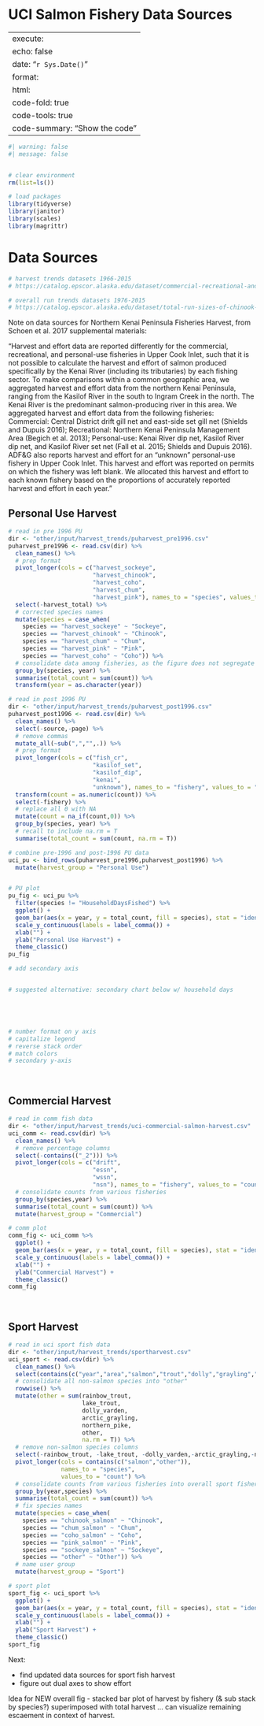# UCI Salmon Fishery Data Sources {.unnumbered}

---
execute:
  echo: false
date: "`r Sys.Date()`"
format:
  html:
    code-fold: true
    code-tools: true
    code-summary: "Show the code"
---

```r

#| warning: false
#| message: false


# clear environment
rm(list=ls())

# load packages
library(tidyverse)
library(janitor)
library(scales)
library(magrittr)
```

# Data Sources

```r


# harvest trends datasets 1966-2015
# https://catalog.epscor.alaska.edu/dataset/commercial-recreational-and-personal-use-harvest-trends-in-the-kenai-river-salmon-fishery-1966-2015

# overall run trends datasets 1976-2015
# https://catalog.epscor.alaska.edu/dataset/total-run-sizes-of-chinook-and-sockeye-salmon-in-the-kenai-river-1976-2015

```

Note on data sources for Northern Kenai Peninsula Fisheries Harvest, from Schoen et al. 2017 supplemental materials:

"Harvest and effort data are reported differently for the commercial, recreational, and personal-use fisheries in Upper Cook Inlet, such that it is not possible to calculate the harvest and effort of salmon produced specifically by the Kenai River (including its tributaries) by each fishing sector. To make comparisons within a common geographic area, we aggregated harvest and effort data from the northern Kenai Peninsula, ranging from the Kasilof River in the south to Ingram Creek in the north. The Kenai River is the predominant salmon-producing river in this area. We aggregated harvest and effort data from the following fisheries: Commercial: Central District drift gill net and east-side set gill net (Shields and Dupuis 2016); Recreational: Northern Kenai Peninsula Management Area (Begich et al. 2013); Personal-use: Kenai River dip net, Kasilof River dip net, and Kasilof River set net (Fall et al. 2015; Shields and Dupuis 2016). ADF&G also reports harvest and effort for an “unknown” personal-use fishery in Upper Cook Inlet. This harvest and effort was reported on permits on which the fishery was left blank. We allocated this harvest and effort to each known fishery based on the proportions of accurately reported harvest and effort in each year."

## Personal Use Harvest

```r
# read in pre 1996 PU
dir <- "other/input/harvest_trends/puharvest_pre1996.csv"
puharvest_pre1996 <- read.csv(dir) %>%
  clean_names() %>%
  # prep format
  pivot_longer(cols = c("harvest_sockeye",
                        "harvest_chinook",
                        "harvest_coho",
                        "harvest_chum",
                        "harvest_pink"), names_to = "species", values_to = "count") %>%
  select(-harvest_total) %>%
  # corrected species names
  mutate(species = case_when(
    species == "harvest_sockeye" ~ "Sockeye",
    species == "harvest_chinook" ~ "Chinook",
    species == "harvest_chum" ~ "Chum",
    species == "harvest_pink" ~ "Pink",
    species == "harvest_coho" ~ "Coho")) %>%
  # consolidate data among fisheries, as the figure does not segregate them
  group_by(species, year) %>%
  summarise(total_count = sum(count)) %>%
  transform(year = as.character(year))

```

```r
# read in post 1996 PU
dir <- "other/input/harvest_trends/puharvest_post1996.csv"
puharvest_post1996 <- read.csv(dir) %>%
  clean_names() %>%
  select(-source,-page) %>%
  # remove commas
  mutate_all(~sub(",","",.)) %>%
  # prep format
  pivot_longer(cols = c("fish_cr",
                        "kasilof_set",
                        "kasilof_dip",
                        "kenai",
                        "unknown"), names_to = "fishery", values_to = "count") %>%
  transform(count = as.numeric(count)) %>%
  select(-fishery) %>%
  # replace all 0 with NA
  mutate(count = na_if(count,0)) %>%
  group_by(species, year) %>%
  # recall to include na.rm = T
  summarise(total_count = sum(count, na.rm = T)) 


```

```r
# combine pre-1996 and post-1996 PU data
uci_pu <- bind_rows(puharvest_pre1996,puharvest_post1996) %>%
  mutate(harvest_group = "Personal Use") 


# PU plot
pu_fig <- uci_pu %>%
  filter(species != "HouseholdDaysFished") %>%
  ggplot() +
  geom_bar(aes(x = year, y = total_count, fill = species), stat = "identity") +
  scale_y_continuous(labels = label_comma()) +
  xlab("") +
  ylab("Personal Use Harvest") +
  theme_classic()
pu_fig

# add secondary axis


# suggested alternative: secondary chart below w/ household days





# number format on y axis
# capitalize legend
# reverse stack order
# match colors
# secondary y-axis

```

<br>

## Commercial Harvest

```r
# read in comm fish data
dir <- "other/input/harvest_trends/uci-commercial-salmon-harvest.csv"
uci_comm <- read.csv(dir) %>%
  clean_names() %>%
  # remove percentage columns
  select(-contains(("_2"))) %>%
  pivot_longer(cols = c("drift",
                        "essn",
                        "wssn",
                        "nsn"), names_to = "fishery", values_to = "count") %>%
  # consolidate counts from various fisheries
  group_by(species,year) %>%
  summarise(total_count = sum(count)) %>%
  mutate(harvest_group = "Commercial")

```

```r
# comm plot
comm_fig <- uci_comm %>%
  ggplot() +
  geom_bar(aes(x = year, y = total_count, fill = species), stat = "identity") +
  scale_y_continuous(labels = label_comma()) +
  xlab("") +
  ylab("Commercial Harvest") +
  theme_classic()
comm_fig

```

<br>

## Sport Harvest

```r
# read in uci sport fish data
dir <- "other/input/harvest_trends/sportharvest.csv"
uci_sport <- read.csv(dir) %>%
  clean_names() %>%
  select(contains(c("year","area","salmon","trout","dolly","grayling","pike","other"))) %>%
  # consolidate all non-salmon species into "other"
  rowwise() %>%
  mutate(other = sum(rainbow_trout, 
                     lake_trout, 
                     dolly_varden,
                     arctic_grayling,
                     northern_pike,
                     other,
                     na.rm = T)) %>%
  # remove non-salmon species columns
  select(-rainbow_trout, -lake_trout, -dolly_varden,-arctic_grayling,-northern_pike) %>%
  pivot_longer(cols = contains(c("salmon","other")),
               names_to = "species",
               values_to = "count") %>%
  # consolidate counts from various fisheries into overall sport fishery
  group_by(year,species) %>%
  summarise(total_count = sum(count)) %>%
  # fix species names
  mutate(species = case_when(
    species == "chinook_salmon" ~ "Chinook",
    species == "chum_salmon" ~ "Chum",
    species == "coho_salmon" ~ "Coho",
    species == "pink_salmon" ~ "Pink",
    species == "sockeye_salmon" ~ "Sockeye",
    species == "other" ~ "Other")) %>%
  # name user group
  mutate(harvest_group = "Sport")

```

```r
# sport plot
sport_fig <- uci_sport %>%
  ggplot() +
  geom_bar(aes(x = year, y = total_count, fill = species), stat = "identity") +
  scale_y_continuous(labels = label_comma()) +
  xlab("") +
  ylab("Sport Harvest") +
  theme_classic()
sport_fig

```

Next: 

- find updated data sources for sport fish harvest
- figure out dual axes to show effort

Idea for NEW overall fig - stacked bar plot of harvest by fishery (& sub stack by species?) superimposed with total harvest ... can visualize remaining escaement in context of harvest.
